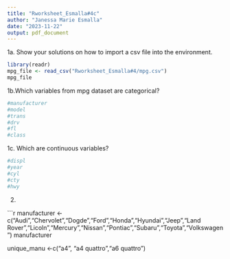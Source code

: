 ```yaml
---
title: "Rworksheet_Esmalla#4c"
author: "Janessa Marie Esmalla"
date: "2023-11-22"
output: pdf_document
---
```




1a. Show your solutions on how to import a csv file into the environment.

```r
library(readr)
mpg_file <- read_csv("Rworksheet_Esmalla#4/mpg.csv")
mpg_file
```

1b.Which variables from mpg dataset are categorical?
```r
#manufacturer
#model
#trans
#drv
#fl
#class

```


1c. Which are continuous variables?
```r
#displ
#year
#cyl
#cty
#hwy


```
2.

```r
manufacturer <-c("Audi","Chervolet","Dogde","Ford","Honda","Hyundai","Jeep","Land Rover","Licoln","Mercury","Nissan","Pontiac","Subaru","Toyota","Volkswagen")
manufacturer

unique_manu <-c("a4", "a4 quattro","a6 quattro")
